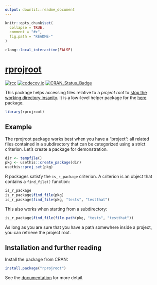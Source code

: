 ```yaml
---
output: downlit::readme_document
---
```


<!-- README.md is generated from README.Rmd. Please edit that file -->

```r
knitr::opts_chunk$set(
  collapse = TRUE,
  comment = "#>",
  fig.path = "README-"
)

rlang::local_interactive(FALSE)
```

# [rprojroot](https://r-lib.github.io/rprojroot)

<!-- badges: start -->
[![rcc](https://github.com/r-lib/rprojroot/workflows/rcc/badge.svg)](https://github.com/r-lib/rprojroot/actions)
[![codecov.io](https://codecov.io/github/r-lib/rprojroot/coverage.svg?branch=master)](https://codecov.io/github/r-lib/rprojroot?branch=master)
[![CRAN_Status_Badge](https://www.r-pkg.org/badges/version/rprojroot)](https://cran.r-project.org/package=rprojroot)
<!-- badges: end -->

This package helps accessing files relative to a *project root* to [stop the working directory insanity](https://gist.github.com/jennybc/362f52446fe1ebc4c49f).
It is a low-level helper package for the [here](https://here.r-lib.org/) package.

```r
library(rprojroot)
```


## Example

The rprojroot package works best when you have a "project": all related files contained in a subdirectory that can be categorized using a strict criterion.
Let's create a package for demonstration.

```r
dir <- tempfile()
pkg <- usethis::create_package(dir)
usethis::proj_set(pkg)
```

R packages satisfy the `is_r_package` criterion.
A criterion is an object that contains a `find_file()` function:

```r
is_r_package
is_r_package$find_file(pkg)
is_r_package$find_file(pkg, "tests", "testthat")
```

This also works when starting from a subdirectory:

```r
is_r_package$find_file(file.path(pkg, "tests", "testthat"))
```

As long as you are sure that you have a path somewhere inside a project, you can retrieve the project root.


## Installation and further reading

Install the package from CRAN:

``` r
install.package("rprojroot")
```

See the [documentation](https://r-lib.github.io/rprojroot/articles/rprojroot.html) for more detail.

